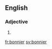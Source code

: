 {{also|Bonnier}}
==English==

===Adjective===
{{head|en}}

# {{en-comparative of|bonny}}

[[fr:bonnier]]
[[sv:bonnier]]